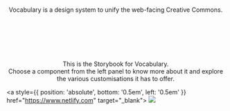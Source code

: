 
<Meta title="Vocabulary/Introduction" />

<center>
  <svg width="250" height="41" viewBox="0 0 250 41" xmlns="http://www.w3.org/2000/svg" className="has-text-black">
    <use href="logos/products/vocabulary.svg#vocabulary"></use>
  </svg>

  <p class="text-normal">
    Vocabulary is a design system to unify the web-facing Creative Commons.
  </p>

  <a href="https://github.com/creativecommons/vocabulary" class="github-corner">
    <svg width="80" height="80" viewBox="0 0 250 250" xmlns="http://www.w3.org/2000/svg">
      <use href="github_corner.svg#githubcorner"></use>
    </svg>
  </a>

  <p class="text-normal">
    This is the Storybook for Vocabulary.<br/>
    Choose a component from the left panel to know more about it and explore the various customisations it has to offer.
  </p>
</center>

<a style={{ position: 'absolute', bottom: '0.5em', left: '0.5em' }} href="https://www.netlify.com" target="_blank">
  <img src="https://www.netlify.com/img/global/badges/netlify-light.svg"/>
</a>
